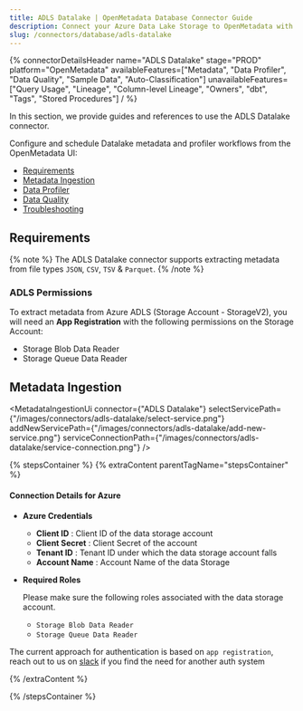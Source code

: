 ```yaml
---
title: ADLS Datalake | OpenMetadata Database Connector Guide
description: Connect your Azure Data Lake Storage to OpenMetadata with our ADLS connector. Simple setup guide, configuration steps, and metadata extraction tips.
slug: /connectors/database/adls-datalake
---
```









{% connectorDetailsHeader
name="ADLS Datalake"
stage="PROD"
platform="OpenMetadata"
availableFeatures=["Metadata", "Data Profiler", "Data Quality", "Sample Data", "Auto-Classification"]
unavailableFeatures=["Query Usage", "Lineage", "Column-level Lineage", "Owners", "dbt", "Tags", "Stored Procedures"]
/ %}

In this section, we provide guides and references to use the ADLS Datalake connector.

Configure and schedule Datalake metadata and profiler workflows from the OpenMetadata UI:
- [Requirements](#requirements)
- [Metadata Ingestion](#metadata-ingestion)
- [Data Profiler](/how-to-guides/data-quality-observability/profiler/workflow)
- [Data Quality](/how-to-guides/data-quality-observability/quality)
- [Troubleshooting](/connectors/database/adls-datalake/troubleshooting)

<IngestionModeTiles yamlPath="/snippets/connectors/database/adls-datalake/yaml" />

## Requirements

{% note %}
The ADLS Datalake connector supports extracting metadata from file types `JSON`, `CSV`, `TSV` & `Parquet`.
{% /note %}

### ADLS Permissions

To extract metadata from Azure ADLS (Storage Account - StorageV2), you will need an **App Registration** with the following
permissions on the Storage Account:
- Storage Blob Data Reader
- Storage Queue Data Reader

## Metadata Ingestion

<MetadataIngestionUi connector={"ADLS Datalake"} selectServicePath={"/images/connectors/adls-datalake/select-service.png"} addNewServicePath={"/images/connectors/adls-datalake/add-new-service.png"} serviceConnectionPath={"/images/connectors/adls-datalake/service-connection.png"} />

{% stepsContainer %}
{% extraContent parentTagName="stepsContainer" %}

#### Connection Details for Azure

- **Azure Credentials**

  - **Client ID** : Client ID of the data storage account
  - **Client Secret** : Client Secret of the account
  - **Tenant ID** : Tenant ID under which the data storage account falls
  - **Account Name** : Account Name of the data Storage

- **Required Roles**

  Please make sure the following roles associated with the data storage account.
   - `Storage Blob Data Reader`
   - `Storage Queue Data Reader`

The current approach for authentication is based on `app registration`, reach out to us on [slack](https://slack.open-metadata.org/) if you find the need for another auth system

<AdvancedConfiguration />

{% /extraContent %}

<TestConnection />

<ConfigureIngestion />

<IngestionScheduleAndDeploy />

{% /stepsContainer %}

<Related />
